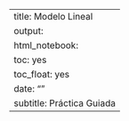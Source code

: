 ---
title: Modelo Lineal
output:
  html_notebook:
    toc: yes
    toc_float: yes
date: ""
subtitle: Práctica Guiada
---